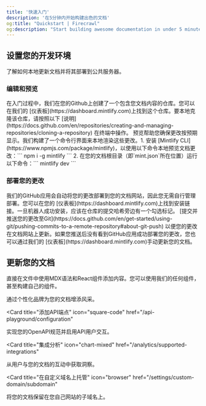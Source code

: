 ```yaml
---
title: '快速入门'
description: '在5分钟内开始构建出色的文档'
og:title: "Quickstart | Firecrawl"
og:description: "Start building awesome documentation in under 5 minutes"
---
```


## 设置您的开发环境

了解如何本地更新文档并将其部署到公共服务器。

### 编辑和预览

<AccordionGroup>
  <Accordion icon="github" title="在本地克隆您的文档">
    在入门过程中，我们在您的Github上创建了一个包含您文档内容的仓库。您可以在我们的
    [仪表板](https://dashboard.mintlify.com)上找到这个仓库。要本地克隆该仓库，请按照以下
    [说明](https://docs.github.com/en/repositories/creating-and-managing-repositories/cloning-a-repository)
    在终端中操作。
  </Accordion>
  <Accordion icon="rectangle-terminal" title="预览更改">
    预览帮助您确保更改按预期显示。我们构建了一个命令行界面来本地渲染这些更改。1. 安装
    [Mintlify CLI](https://www.npmjs.com/package/mintlify)，以使用以下命令本地预览文档更改：``` npm i -g mintlify ```
    2. 在您的文档根目录（即`mint.json`所在位置）运行以下命令：``` mintlify dev ```
  </Accordion>
</AccordionGroup>

### 部署您的更改

<AccordionGroup>

<Accordion icon="message-bot" title="安装我们的GitHub应用">
  我们的GitHub应用会自动将您的更改部署到您的文档网站，因此您无需自行管理部署。您可以在您的
  [仪表板](https://dashboard.mintlify.com)上找到安装链接。一旦机器人成功安装，应该在仓库的提交哈希旁边有一个勾选标记。
</Accordion>
<Accordion icon="rocket" title="推送您的更改">
  [提交并推送您的更改至Git](https://docs.github.com/en/get-started/using-git/pushing-commits-to-a-remote-repository#about-git-push)
  以便您的更改在文档网站上更新。如果您推送后没有看到GitHub应用成功部署您的更改，您也可以通过我们的
  [仪表板](https://dashboard.mintlify.com)手动更新您的文档。
</Accordion>

</AccordionGroup>

## 更新您的文档

直接在文件中使用MDX语法和React组件添加内容。您可以使用我们的任何组件，甚至构建自己的组件。

<CardGroup>

<Card title="个性化您的文档样式" icon="paintbrush" href="/settings/global">
  通过个性化品牌为您的文档增添风采。
</Card>

<Card
  title="添加API端点"
  icon="square-code"
  href="/api-playground/configuration"
>
  实现您的OpenAPI规范并启用API用户交互。
</Card>

<Card
  title="集成分析"
  icon="chart-mixed"
  href="/analytics/supported-integrations"
>
  从用户与您的文档的互动中获取洞察。
</Card>

<Card
  title="在自定义域名上托管"
  icon="browser"
  href="/settings/custom-domain/subdomain"
>
  将您的文档保留在您自己网站的子域名上。
</Card>

</CardGroup>